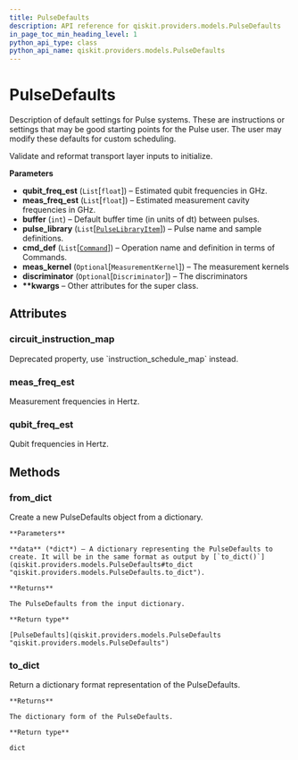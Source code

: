```yaml
---
title: PulseDefaults
description: API reference for qiskit.providers.models.PulseDefaults
in_page_toc_min_heading_level: 1
python_api_type: class
python_api_name: qiskit.providers.models.PulseDefaults
---
```


# PulseDefaults

<Class id="qiskit.providers.models.PulseDefaults" isDedicatedPage={true} github="https://github.com/qiskit/qiskit/tree/stable/0.14/qiskit/providers/models/pulsedefaults.py" signature="PulseDefaults(qubit_freq_est, meas_freq_est, buffer, pulse_library, cmd_def, meas_kernel=None, discriminator=None, **kwargs)">
  Description of default settings for Pulse systems. These are instructions or settings that may be good starting points for the Pulse user. The user may modify these defaults for custom scheduling.

  Validate and reformat transport layer inputs to initialize.

  **Parameters**

  *   **qubit\_freq\_est** (`List`\[`float`]) – Estimated qubit frequencies in GHz.
  *   **meas\_freq\_est** (`List`\[`float`]) – Estimated measurement cavity frequencies in GHz.
  *   **buffer** (`int`) – Default buffer time (in units of dt) between pulses.
  *   **pulse\_library** (`List`\[[`PulseLibraryItem`](qiskit.qobj.PulseLibraryItem "qiskit.qobj.pulse_qobj.PulseLibraryItem")]) – Pulse name and sample definitions.
  *   **cmd\_def** (`List`\[[`Command`](qiskit.providers.models.Command "qiskit.providers.models.pulsedefaults.Command")]) – Operation name and definition in terms of Commands.
  *   **meas\_kernel** (`Optional`\[`MeasurementKernel`]) – The measurement kernels
  *   **discriminator** (`Optional`\[`Discriminator`]) – The discriminators
  *   **\*\*kwargs** – Other attributes for the super class.

  ## Attributes

  ### circuit\_instruction\_map

  <Attribute id="qiskit.providers.models.PulseDefaults.circuit_instruction_map">
    Deprecated property, use `instruction_schedule_map` instead.
  </Attribute>

  ### meas\_freq\_est

  <Attribute id="qiskit.providers.models.PulseDefaults.meas_freq_est">
    Measurement frequencies in Hertz.
  </Attribute>

  ### qubit\_freq\_est

  <Attribute id="qiskit.providers.models.PulseDefaults.qubit_freq_est">
    Qubit frequencies in Hertz.
  </Attribute>

  ## Methods

  ### from\_dict

  <Function id="qiskit.providers.models.PulseDefaults.from_dict" signature="classmethod PulseDefaults.from_dict(data)">
    Create a new PulseDefaults object from a dictionary.

    **Parameters**

    **data** (*dict*) – A dictionary representing the PulseDefaults to create. It will be in the same format as output by [`to_dict()`](qiskit.providers.models.PulseDefaults#to_dict "qiskit.providers.models.PulseDefaults.to_dict").

    **Returns**

    The PulseDefaults from the input dictionary.

    **Return type**

    [PulseDefaults](qiskit.providers.models.PulseDefaults "qiskit.providers.models.PulseDefaults")
  </Function>

  ### to\_dict

  <Function id="qiskit.providers.models.PulseDefaults.to_dict" signature="PulseDefaults.to_dict()">
    Return a dictionary format representation of the PulseDefaults.

    **Returns**

    The dictionary form of the PulseDefaults.

    **Return type**

    dict
  </Function>
</Class>

